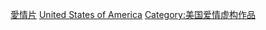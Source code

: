 [[Category:美國各類型電影|愛情片]]
[[Category:各國愛情片|United States of America]]
[[Category:美国爱情虚构作品|Category:美国爱情虚构作品]]